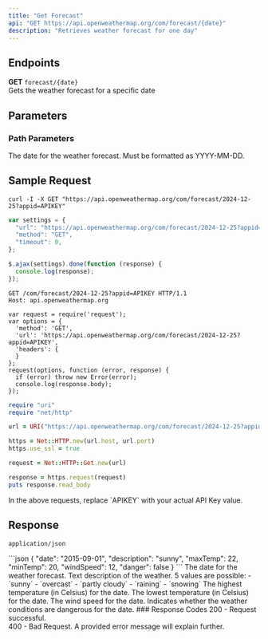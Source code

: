 ```yaml
---
title: "Get Forecast"
api: "GET https://api.openweathermap.org/com/forecast/{date}"
description: "Retrieves weather forecast for one day"
---
```

## Endpoints
**GET** `forecast/{date}`<br/>
Gets the weather forecast for a specific date

## Parameters
### Path Parameters
<ParamField path="{date}" type="string" required="true">
  The date for the weather forecast. Must be formatted as YYYY-MM-DD.
</ParamField>

## Sample Request
<CodeGroup>

```curl cURL
curl -I -X GET "https://api.openweathermap.org/com/forecast/2024-12-25?appid=APIKEY"
```

```javascript JavaScript - jQuery
var settings = {
  "url": "https://api.openweathermap.org/com/forecast/2024-12-25?appid=APIKEY",
  "method": "GET",
  "timeout": 0,
};

$.ajax(settings).done(function (response) {
  console.log(response);
});
```

```http HTTP
GET /com/forecast/2024-12-25?appid=APIKEY HTTP/1.1
Host: api.openweathermap.org
```

```nodejs NodeJs
var request = require('request');
var options = {
  'method': 'GET',
  'url': 'https://api.openweathermap.org/com/forecast/2024-12-25?appid=APIKEY',
  'headers': {
  }
};
request(options, function (error, response) {
  if (error) throw new Error(error);
  console.log(response.body);
});
```

```ruby Ruby
require "uri"
require "net/http"

url = URI("https://api.openweathermap.org/com/forecast/2024-12-25?appid=APIKEY")

https = Net::HTTP.new(url.host, url.port)
https.use_ssl = true

request = Net::HTTP::Get.new(url)

response = https.request(request)
puts response.read_body
```
</CodeGroup>
In the above requests, replace `APIKEY` with your actual API Key value.

## Response
`application/json`

<Tabs>
  <Tab title="Sample Response">
    ```json
{
"date": "2015-09-01",
"description": "sunny",
"maxTemp": 22,
"minTemp": 20,
"windSpeed": 12,
"danger": false
}
```

  </Tab>
  <Tab title="Response Definitions">
    <ResponseField name="date" type="string">
  The date for the weather forecast.
</ResponseField>
<ResponseField name="description" type="string">
  Text description of the weather. 5 values are possible:
- `sunny`
- `overcast`
- `partly cloudy`
- `raining`
- `snowing`
</ResponseField>
<ResponseField name="maxTemp" type="number">
  The highest temperature (in Celsius) for the date.
</ResponseField>
<ResponseField name="minTemp" type="number">
The lowest temperature (in Celsius) for the date.
</ResponseField>
<ResponseField name="windSpeed" type="number">
The wind speed for the date.
</ResponseField>
<ResponseField name="danger" type="boolean">
Indicates whether the weather conditions are dangerous for the date.
</ResponseField>
  </Tab>
</Tabs>
### Response Codes
200 - Request successful. <br />
400 - Bad Request. A provided error message will explain further.
